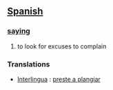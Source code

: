 == [[Spanish]] ==
=== [[saying]] ===
# to look for excuses to complain

=== Translations ===
*[[Interlingua]] : [[preste a plangiar]]
